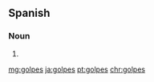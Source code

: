==Spanish==

===Noun===
{{head|es|noun form|g=m-p}}

# {{plural of|golpe|lang=es|nocat=1}}

[[mg:golpes]]
[[ja:golpes]]
[[pt:golpes]]
[[chr:golpes]]